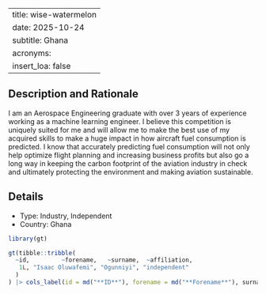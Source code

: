 
---
title: wise-watermelon
date: 2025-10-24
subtitle: Ghana
acronyms:
  insert_loa: false
---

## Description and Rationale

I am an Aerospace Engineering graduate with over 3 years of experience working as a machine learning engineer. I believe this competition is uniquely suited for me and will allow me to make the best use of my acquired skills to make a huge impact in how aircraft fuel consumption is predicted.
I know that accurately predicting fuel consumption will not only help optimize flight planning and increasing business profits but also go a long way in keeping the carbon footprint of the aviation industry in check and ultimately protecting the environment and making aviation sustainable.

## Details

* Type: Industry, Independent
* Country: Ghana

```r
library(gt)

gt(tibble::tribble(
  ~id,         ~forename,   ~surname,  ~affiliation,
   1L, "Isaac Oluwafemi", "Ogunniyi", "independent"
  )
) |> cols_label(id = md("**ID**"), forename = md("**Forename**"), surname ~ md("**Surname**"), affiliation ~ md("**Affiliation**"))
```
